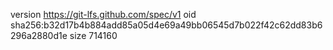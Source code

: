 version https://git-lfs.github.com/spec/v1
oid sha256:b32d17b4b884add85a05d4e69a49bb06545d7b022f42c62dd83b6296a2880d1e
size 714160
